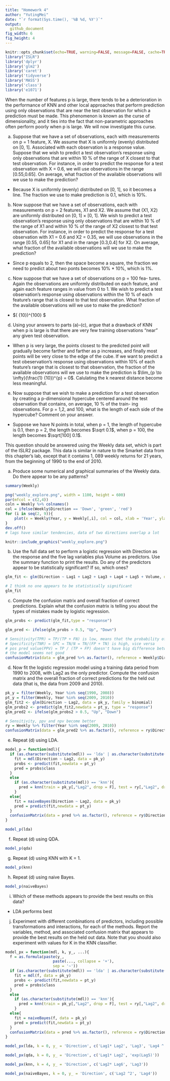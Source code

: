 ```yaml
---
title: "Homework 4"
author: "YutingMei"
date: "`r format(Sys.time(), '%B %d, %Y')`"
output:
  github_document
fig_width: 6 
fig_height: 4 
---
```


```r
knitr::opts_chunk$set(echo=TRUE, warning=FALSE, message=FALSE, cache=TRUE)
library("ISLR")
library('dplyr')
library('glm2')
library('caret')
library('tidyverse')
library('MASS')
library('class')
library('e1071')
```

When the number of features p is large, there tends to be a deterioration in the performance of KNN and other local approaches that perform prediction using only observations that are near the test observation for which a prediction must be made. This phenomenon is
known as the curse of dimensionality, and it ties into the fact that non-parametric approaches often perform poorly when p is large. We will now investigate this curse.

(a) Suppose that we have a set of observations, each with measurements on p = 1 feature, X. We assume that X is uniformly (evenly) distributed on [0, 1]. Associated with each observation is a response value. Suppose that we wish to predict a test observation’s response using only observations that are within 10 % of the range of X closest to that test observation. For instance, in order to predict the response for a test observation with X = 0.6, we will use observations in the range [0.55,0.65]. On average, what fraction of the available observations will we use to make the prediction?

- Because X is uniformly (evenly) distributed on [0, 1], so it becomes a line. The fraction we use to make prediction is 0.1, which is 10%.

(b) Now suppose that we have a set of observations, each with measurements on p = 2 features, X1 and X2. We assume that (X1, X2) are uniformly distributed on [0, 1] × [0, 1]. We wish to predict a test observation’s response using only observations that are within 10 % of the range of X1 and within 10 % of the range of X2 closest to that test observation. For instance, in order to predict the response for a test observation with X1 = 0.6 and X2 = 0.35, we will use observations in the range [0.55, 0.65] for X1 and in the range [0.3,0.4] for X2. On average, what fraction of the available observations will we use to make the prediction?

- Since p equals to 2, then the space become a square, the fraction we need to predict about two ponts becomes 10% * 10%, which is 1%. 

(c) Now suppose that we have a set of observations on p = 100 fea- tures. Again the observations are uniformly distributed on each feature, and again each feature ranges in value from 0 to 1. We wish to predict a test observation’s response using observations within the 10 % of each feature’s range that is closest to that test observation. What fraction of the available observations will we use to make the prediction?

- $(\frac{1} {10})^{100} $

(d) Using your answers to parts (a)–(c), argue that a drawback of KNN when p is large is that there are very few training observations “near” any given test observation.

- When p is very large, the points closest to the predicted point will gradually become farther and farther as p increases, and finally most points will be very close to the edge of the cube. If we want to predict a test obeservation's response using observations within 10% of each feature's range that is closest to that observation, the fraction of the available observations will we use to make the prediction is $\lim_{p \to \infty}(\frac{1} {10})^{p} = 0$. Calulating the k nearest distance become less meaningful.

(e) Now suppose that we wish to make a prediction for a test observation by creating a p-dimensional hypercube centered around the test observation that contains, on average, 10 % of the train- ing observations. For p = 1,2, and 100, what is the length of each side of the hypercube? Comment on your answer.

- Suppose we have N points in total, when p = 1, the length of hypercube is 0.1, then p = 2, the length becomes $\sqrt 0.1$, when p = 100, the length becomes $\sqrt[100] 0.1$.

This question should be answered using the Weekly data set, which is part of the ISLR2 package. This data is similar in nature to the Smarket data from this chapter’s lab, except that it contains 1, 089 weekly returns for 21 years, from the beginning of 1990 to the end of 2010.

(a) Produce some numerical and graphical summaries of the Weekly data. Do there appear to be any patterns?

```r
summary(Weekly)
```

```r
png("weekly_explore.png", width = 1100, height = 600)
par(mfcol = c(2,4))
coln = Weekly %>% colnames()
col = ifelse(Weekly$Direction == 'Down', 'green', 'red')
for (i in seq(2, 9)){
    plot(x = Weekly$Year, y = Weekly[,i], col = col, xlab = 'Year', ylab = coln[i])
}
dev.off()
# lags have similar tendencies, data of two directions overlap a lot
```

```r
knitr::include_graphics("weekly_explore.png")
```

(b) Use the full data set to perform a logistic regression with Direction as the response and the five lag variables plus Volume as predictors. Use the summary function to print the results. Do any of the predictors appear to be statistically significant? If so, which ones?

```r
glm_fit <- glm(Direction ~ Lag1 + Lag2 + Lag3 + Lag4 + Lag5 + Volume, data = Weekly, family = binomial)
```

```r
# I think no one appears to be statistically significant
glm_fit
```

(c) Compute the confusion matrix and overall fraction of correct predictions. Explain what the confusion matrix is telling you about the types of mistakes made by logistic regression.

```r
glm_probs <- predict(glm_fit,type = "response")
```

```r
glm_pred <- ifelse(glm_probs > 0.5, "Up", "Down")
```

```r
# Sensitivity(TPR) = TP/(TP + FN) is low, means that the probability of Down being predicted correct is low
# Specificity(TNR) = SPC = TN/N = TN/(FP + TN) is high, vice versa
# pos pred value(PPV) = TP / (TP + FP) doesn't have big difference between neg pred value(NPV) = TN / (TN + FN), which means that the probability of the model misclassifying down and up is about the same
# the model seems not good
confusionMatrix(data = glm_pred %>% as.factor(), reference = Weekly$Direction %>% as.factor())
```

(d) Now fit the logistic regression model using a training data period from 1990 to 2008, with Lag2 as the only predictor. Compute the confusion matrix and the overall fraction of correct predictions for the held out data (that is, the data from 2009 and 2010).

```r
pk_y = filter(Weekly, Year %in% seq(1990, 2008))
pt_y = filter(Weekly, Year %in% seq(2009, 2010))
glm_fit2 <- glm(Direction ~ Lag2, data = pk_y, family = binomial)
glm_probs2 <- predict(glm_fit2,newdata = pt_y, type = "response")
glm_pred2 <- ifelse(glm_probs2 > 0.5, "Up", "Down")
```

```r
# Sensitivity, ppv and npv become better
ry = Weekly %>% filter(Year %in% seq(2009, 2010))
confusionMatrix(data = glm_pred2 %>% as.factor(), reference = ry$Direction %>% as.factor())
```

(e) Repeat (d) using LDA.

```r
model_p = function(mdl){
  if (as.character(substitute(mdl)) == 'lda' | as.character(substitute(mdl)) == 'qda'){
    fit = mdl(Direction ~ Lag2, data = pk_y)
    probs <- predict(fit,newdata = pt_y)
    pred = probs$class
  }
  else
    if (as.character(substitute(mdl)) == 'knn'){
      pred = knn(train = pk_y[,"Lag2", drop = F], test = ry[,"Lag2", drop = F], cl = pk_y$Direction, k=1)
    }
  else{
    fit = naiveBayes(Direction ~ Lag2, data = pk_y)
    pred = predict(fit,newdata = pt_y)
  }
  confusionMatrix(data = pred %>% as.factor(), reference = ry$Direction %>% as.factor())
}
```

```r
model_p(lda)
```

(f) Repeat (d) using QDA.

```r
model_p(qda)
```

(g) Repeat (d) using KNN with K = 1.

```r
model_p(knn)
```

(h) Repeat (d) using naive Bayes.

```r
model_p(naiveBayes)
```

(i) Which of these methods appears to provide the best results on this data?

- LDA performs best

(j) Experiment with different combinations of predictors, including possible transformations and interactions, for each of the methods. Report the variables, method, and associated confusion matrix that appears to provide the best results on the held out data. Note that you should also experiment with values for K in the KNN classifier.

```r
model_px = function(mdl, k, y_, ...){
  f = as.formula(paste(y_,
                     paste(..., collapse = '+'), 
                     sep = '~'))
  if (as.character(substitute(mdl)) == 'lda' | as.character(substitute(mdl)) == 'qda'){
    fit = mdl(f, data = pk_y)
    probs <- predict(fit,newdata = pt_y)
    pred = probs$class
  }
  else
    if (as.character(substitute(mdl)) == 'knn'){
      pred = knn(train = pk_y[,"Lag2", drop = F], test = ry[,"Lag2", drop = F], cl = pk_y$Direction, k=k)
    }
  else{
    fit = naiveBayes(f, data = pk_y)
    pred = predict(fit,newdata = pt_y)
  }
  confusionMatrix(data = pred %>% as.factor(), reference = ry$Direction %>% as.factor())
}
```

```r
model_px(lda, k = 0, y_ = 'Direction', c('Lag1* Lag2', 'Lag3', 'Lag4 ^ 2'))
```

```r
model_px(qda, k = 0, y_ = 'Direction', c('Lag1* Lag2', 'exp(Lag5)'))
```

```r
model_px(knn, k = 4, y_ = 'Direction', c('Lag2* Lag6', 'Lag3'))
```

```r
model_px(naiveBayes, k = 0, y_ = 'Direction', c('Lag2 ^2', 'Lag4'))
```

